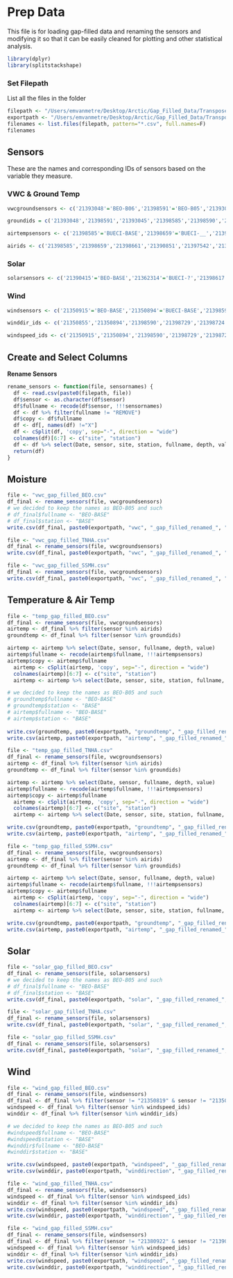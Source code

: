 # Prep Data

This file is for loading gap-filled data and renaming the sensors and modifying it so that it can be easily cleaned for plotting and other statistical analysis.


```r
library(dplyr)
library(splitstackshape)
```


### Set Filepath

List all the files in the folder
```r
filepath <- "/Users/emvanmetre/Desktop/Arctic/Gap_Filled_Data/Transposed/"
exportpath <- "/Users/emvanmetre/Desktop/Arctic/Gap_Filled_Data/Transposed/"
filenames <- list.files(filepath, pattern="*.csv", full.names=F)
filenames
```


## Sensors

These are the names and corresponding IDs of sensors based on the variable they measure.



### VWC & Ground Temp
```r
vwcgroundsensors <- c('21393048'='BEO-B06','21398591'='BEO-B05','21393045'='BEO-B07','21398585'='BUECI-BASE','21398590'='BUECI-SA','21398583'='BUECI-SB','21393042'='BUECI-SC','21398584'='BUECI-SD','21398579'='BUECI-SE','21398578'='BUECI-SF01','21398598'='BUECI-SF02','21398588'='SSMH-BASE','21398599'='SSMH-SA','21393044'='SSMH-SB','21393049'='SSMH-SD','21398594'='SSMH-SE','21393043'='SSMH-SF','21398586'='SSMH-SG','21398580'='SSMH-SH','21398581'='SSMH-SI','21206939'='TNHA-BASE','21398593'='TNHA-SA','21398587'='TNHA-SB','21393047'='TNHA-SC','21398601'='TNHA-SD','21398577'='TNHA-SE','21398576'='BEO-B08','21393046'='TNHA-SC')

groundids = c('21393048','21398591','21393045','21398585','21398590','21398583','21393042','21398584','21398579','21398578','21398598','21398588','21398599','21393044','21393049','21398594','21393043','21398586','21398580','21398581','21206939','21398593','21398587','21393047','21398601','21398577','21398576','21393046')
```

```r
airtempsensors <- c('21398585'='BUECI-BASE','21398659'='BUECI-__','21398661'='BUECI-__','21390851'='BUECI-BASE','21397542'='BUECI-__','21398671'='BUECI-SA','21362254'='BUECI-SB','21398668'='BUECI-SC','21362256'='BUECI-SD','21187245'='BUECI-SE','21390849'='SSMH-BASE','21398670'='SSMH-SA','21398665'='SSMH-SB','21398667'='SSMH-SI','21212510'='TNHA-SF','21218018'='TNHA-BASE','21390850'='TNHA-BASE','21380919'='TNHA-SA','21398676'='TNHA-SB','21398664'='TNHA-SB','21398674'='TNHA-SC','21398666'='TNHA-SD','21981318'='BEO-BASE','21187247'='REMOVE','21397541'='REMOVE')

airids <- c('21398585','21398659','21398661','21390851','21397542','21398671','21362254','21398668','21362256','21187245','21390849','21398670','21398665','21398667','21212510','21218018','21390850','21380919','21398676','21398664','21398674','21398666','21981318')
```


### Solar
```r
solarsensors <- c('21390415'='BEO-BASE','21362314'='BUECI-?','21398617'='BUECI-??','21398621'='BUECI-???','21398623'='BUECI-????','21390411'='BUECI-BASE','21390414'='BUECI-?????','21398618'='BUECI-SA','21398624'='BUECI-SB','21362313'='BUECI-SC','21362316'='BUECI-SD','21362320'='BUECI-SE','21390413'='SSMH-BASE','21398622'='SSMH-SA','21362319'='SSMH-SB','21398619'='SSMH-SI','21362318'='TNHA-SB','21176526'='TNHA-BASE','21398620'='TNHA-SA','21398616'='TNHA-SB','21362317'='TNHA-SC','21362315'='TNHA-SD','21390412'='REMOVE')
```

### Wind
```r
windsensors <- c('21350915'='BEO-BASE','21350894'='BUECI-BASE','21398590'='BUECI-SA','21398729'='BUECI-SB','21398724'='BUECI-SC','21398660'='BUECI-SD','21398719'='BUECI-SE','21350901'='SSMH-BASE','21350910'='SSMH-BASE','21206911'='SSMH-SA','21206912'='SSMH-SB','21398711'='SSMH-SI','21176861'='TNHA-BASE','21398709'='TNHA-SA','21181033'='TNHA-SB','21398715'='TNHA-SB','21206909'='TNHA-SC','21398712'='TNHA-SD','21390849'='REMOVE','21398665'='REMOVE','21398667'='REMOVE','21398670'='REMOVE','21981320'='REMOVE','21350819'='REMOVE','21350855'='BEO-BASE','21350820'='SSMH-BASE','21167037'='TNHA-BASE')

winddir_ids <- c('21350855','21350894','21398590','21398729','21398724','21398660','21398719','21350820','21206911','21206912','21398711','21181033','21167037','21398709','21398715','21206909','21398712')

windspeed_ids <- c('21350915','21350894','21398590','21398729','21398724','21398660','21398719','21350901','21350910','21206911','21206912','21398711','21176861','21398709','21181033','21398715','21206909','21398712')
```



## Create and Select Columns

**Rename Sensors**

```r
rename_sensors <- function(file, sensornames) {
  df <- read.csv(paste0(filepath, file))
  df$sensor <- as.character(df$sensor)
  df$fullname <- recode(df$sensor, !!!sensornames)
  df <- df %>% filter(fullname != "REMOVE")
  df$copy <- df$fullname
  df <- df[, names(df) !="X"]
  df <- cSplit(df, 'copy', sep="-", direction = "wide")
  colnames(df)[6:7] <- c("site", "station")
  df <- df %>% select(Date, sensor, site, station, fullname, depth, value)
  return(df)
}
```



## Moisture

```r
file <- "vwc_gap_filled_BEO.csv"
df_final <- rename_sensors(file, vwcgroundsensors)
# we decided to keep the names as BEO-B05 and such
# df_final$fullname <- "BEO-BASE"
# df_final$station <- "BASE"
write.csv(df_final, paste0(exportpath, "vwc", "_gap_filled_renamed_", "BEO", ".csv"))
```

```r
file <- "vwc_gap_filled_TNHA.csv"
df_final <- rename_sensors(file, vwcgroundsensors)
write.csv(df_final, paste0(exportpath, "vwc", "_gap_filled_renamed_", "TNHA", ".csv"))
```

```r
file <- "vwc_gap_filled_SSMH.csv"
df_final <- rename_sensors(file, vwcgroundsensors)
write.csv(df_final, paste0(exportpath, "vwc", "_gap_filled_renamed_", "SSMH", ".csv"))
```

## Temperature & Air Temp

```r
file <- "temp_gap_filled_BEO.csv"
df_final <- rename_sensors(file, vwcgroundsensors)
airtemp <- df_final %>% filter(sensor %in% airids)
groundtemp <- df_final %>% filter(sensor %in% groundids)

airtemp <- airtemp %>% select(Date, sensor, fullname, depth, value)
airtemp$fullname <- recode(airtemp$fullname, !!!airtempsensors)
airtemp$copy <- airtemp$fullname
  airtemp <- cSplit(airtemp, 'copy', sep="-", direction = "wide")
  colnames(airtemp)[6:7] <- c("site", "station")
  airtemp <- airtemp %>% select(Date, sensor, site, station, fullname, depth, value)

# we decided to keep the names as BEO-B05 and such
# groundtemp$fullname <- "BEO-BASE"
# groundtemp$station <- "BASE"
# airtemp$fullname <- "BEO-BASE"
# airtemp$station <- "BASE"
  
write.csv(groundtemp, paste0(exportpath, "groundtemp", "_gap_filled_renamed_", "BEO", ".csv"))
write.csv(airtemp, paste0(exportpath, "airtemp", "_gap_filled_renamed_", "BEO", ".csv"))
```

```r
file <- "temp_gap_filled_TNHA.csv"
df_final <- rename_sensors(file, vwcgroundsensors)
airtemp <- df_final %>% filter(sensor %in% airids)
groundtemp <- df_final %>% filter(sensor %in% groundids)

airtemp <- airtemp %>% select(Date, sensor, fullname, depth, value)
airtemp$fullname <- recode(airtemp$fullname, !!!airtempsensors)
airtemp$copy <- airtemp$fullname
  airtemp <- cSplit(airtemp, 'copy', sep="-", direction = "wide")
  colnames(airtemp)[6:7] <- c("site", "station")
  airtemp <- airtemp %>% select(Date, sensor, site, station, fullname, depth, value)

write.csv(groundtemp, paste0(exportpath, "groundtemp", "_gap_filled_renamed_", "TNHA", ".csv"))
write.csv(airtemp, paste0(exportpath, "airtemp", "_gap_filled_renamed_", "TNHA", ".csv"))
```


```r
file <- "temp_gap_filled_SSMH.csv"
df_final <- rename_sensors(file, vwcgroundsensors)
airtemp <- df_final %>% filter(sensor %in% airids)
groundtemp <- df_final %>% filter(sensor %in% groundids)

airtemp <- airtemp %>% select(Date, sensor, fullname, depth, value)
airtemp$fullname <- recode(airtemp$fullname, !!!airtempsensors)
airtemp$copy <- airtemp$fullname
  airtemp <- cSplit(airtemp, 'copy', sep="-", direction = "wide")
  colnames(airtemp)[6:7] <- c("site", "station")
  airtemp <- airtemp %>% select(Date, sensor, site, station, fullname, depth, value)

write.csv(groundtemp, paste0(exportpath, "groundtemp", "_gap_filled_renamed_", "SSMH", ".csv"))
write.csv(airtemp, paste0(exportpath, "airtemp", "_gap_filled_renamed_", "SSMH", ".csv"))
```


## Solar

```r
file <- "solar_gap_filled_BEO.csv"
df_final <- rename_sensors(file, solarsensors)
# we decided to keep the names as BEO-B05 and such
# df_final$fullname <- "BEO-BASE"
# df_final$station <- "BASE"
write.csv(df_final, paste0(exportpath, "solar", "_gap_filled_renamed_", "BEO", ".csv"))
```

```r
file <- "solar_gap_filled_TNHA.csv"
df_final <- rename_sensors(file, solarsensors)
write.csv(df_final, paste0(exportpath, "solar", "_gap_filled_renamed_", "TNHA", ".csv"))
```

```r
file <- "solar_gap_filled_SSMH.csv"
df_final <- rename_sensors(file, solarsensors)
write.csv(df_final, paste0(exportpath, "solar", "_gap_filled_renamed_", "SSMH", ".csv"))
```


## Wind

```r
file <- "wind_gap_filled_BEO.csv"
df_final <- rename_sensors(file, windsensors)
df_final <- df_final %>% filter(sensor != "21350819" & sensor != "21350901" & sensor != "21350910")
windspeed <- df_final %>% filter(sensor %in% windspeed_ids)
winddir <- df_final %>% filter(sensor %in% winddir_ids)

# we decided to keep the names as BEO-B05 and such
#windspeed$fullname <- "BEO-BASE"
#windspeed$station <- "BASE"
#winddir$fullname <- "BEO-BASE"
#winddir$station <- "BASE"

write.csv(windspeed, paste0(exportpath, "windspeed", "_gap_filled_renamed_", "BEO", ".csv"))
write.csv(winddir, paste0(exportpath, "winddirection", "_gap_filled_renamed_", "BEO", ".csv"))
```

```r
file <- "wind_gap_filled_TNHA.csv"
df_final <- rename_sensors(file, windsensors)
windspeed <- df_final %>% filter(sensor %in% windspeed_ids)
winddir <- df_final %>% filter(sensor %in% winddir_ids)
write.csv(windspeed, paste0(exportpath, "windspeed", "_gap_filled_renamed_", "TNHA", ".csv"))
write.csv(winddir, paste0(exportpath, "winddirection", "_gap_filled_renamed_", "TNHA", ".csv"))
```

```r
file <- "wind_gap_filled_SSMH.csv"
df_final <- rename_sensors(file, windsensors)
df_final <- df_final %>% filter(sensor != "21380922" & sensor != "21390849" & sensor != "21398665" & sensor != "21398667")
windspeed <- df_final %>% filter(sensor %in% windspeed_ids)
winddir <- df_final %>% filter(sensor %in% winddir_ids)
write.csv(windspeed, paste0(exportpath, "windspeed", "_gap_filled_renamed_", "SSMH", ".csv"))
write.csv(winddir, paste0(exportpath, "winddirection", "_gap_filled_renamed_", "SSMH", ".csv"))
```